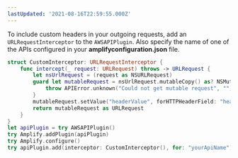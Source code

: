 ```yaml
---
lastUpdated: '2021-08-16T22:59:55.000Z'
---
```

To include custom headers in your outgoing requests, add an `URLRequestInterceptor` to the `AWSAPIPlugin`. Also specify the name of one of the APIs configured in your **amplifyconfiguration.json** file.

```swift
struct CustomInterceptor: URLRequestInterceptor {
    func intercept(_ request: URLRequest) throws -> URLRequest {
        let nsUrlRequest = (request as NSURLRequest)
        guard let mutableRequest = nsUrlRequest.mutableCopy() as? NSMutableURLRequest else {
            throw APIError.unknown("Could not get mutable request", "")
        }
        mutableRequest.setValue("headerValue", forHTTPHeaderField: "headerKey")
        return mutableRequest as URLRequest
    }
}
let apiPlugin = try AWSAPIPlugin()
try Amplify.addPlugin(apiPlugin)
try Amplify.configure()
try apiPlugin.add(interceptor: CustomInterceptor(), for: "yourApiName")
```
